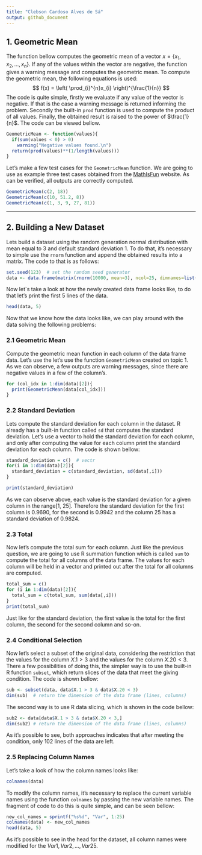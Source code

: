 ```yaml
---
title: "Clebson Cardoso Alves de Sá"
output: github_document
---
```


## 1. Geometric Mean

The function bellow computes the geometric mean of a vector $x = \{x_1, x_2, \dots, x_n\}$. If any of the values within the vector are negative, the function gives a warning message and computes the geometric mean. To compute the geometric mean, the following equations is used:
$$
f(x) = \left( \prod_{i}^{n}x_{i} \right)^{\frac{1}{n}}
$$
The code is quite simple, firstly we evaluate if any value of the vector is negative. If that is the case a warning message is returned informing the problem. Secondly the built-in `prod` function is used to compute the product of all values. Finally, the obtained result is raised to the power of $\frac{1}{n}$. The code can be viewed bellow.

```r
GeometricMean <- function(values){
  if(sum(values < 0) > 0)
    warning("Negative values found.\n")
  return(prod(values)**(1/length(values)))
}
```

Let's make a few test cases for the `GeometricMean` function. We are going to use as example three test cases obtained from the [MathIsFun](https://www.mathsisfun.com/numbers/geometric-mean.html) website. As can be verified, all outputs are correctly computed.
```r
GeometricMean(c(2, 18))
GeometricMean(c(10, 51.2, 8))
GeometricMean(c(1, 3, 9, 27, 81))
```

***

## 2. Building a New Dataset
Lets build a dataset using the random generation normal distribution with mean equal to 3 and default standard deviation 1. To do that, it's necessary to simple use the `rnorm` function and append the obtained results into a matrix. The code to that is as follows: 

```r
set.seed(123)  # set the random seed generator
data <- data.frame(matrix(rnorm(10000, mean=3), ncol=25, dimnames=list(NULL, paste("X", 1:25, sep="."))))
```

Now let`s take a look at how the newly created data frame looks like, to do that let's print the first 5 lines of the data.
```r
head(data, 5)
```

Now that we know how the data looks like, we can play around with the data solving the following problems:

### 2.1 Geometric Mean
Compute the geometric mean function in each column of the data frame data. Let's use the let's use the function `GeometricMean` created on topic 1. As we can observe, a few outputs are warning messages, since there are negative values in a few of the column's.

```r
for (col_idx in 1:dim(data)[2]){
  print(GeometricMean(data[col_idx]))
}
```



### 2.2 Standard Deviation
Lets compute the standard deviation for each column in the dataset. R already has a built-in function called `sd` that computes the standard deviation. Let's use a vector to hold the standard deviation for each column, and only after computing the value for each column print the standard deviation for each column. The code is shown bellow:

```r
standard_deviation = c()  # vectr
for(i in 1:dim(data)[2]){
  standard_deviation = c(standard_deviation, sd(data[,i]))
}

print(standard_deviation)
```

As we can observe above, each value is the standard deviation for a given column in the range[1, 25]. Therefore the standard deviation for the first column is 0.9690, for the second is 0.9942 and the column 25 has a standard deviation of 0.9824.



### 2.3 Total
Now let's compute the total sum for each column. Just like the previous question, we are going to use R summation function which is called `sum` to compute the total for all columns of the data frame. The values for each column will be held in a vector and printed out after the total for all columns are computed.

```r
total_sum = c()
for (i in 1:dim(data)[2]){
  total_sum = c(total_sum, sum(data[,i]))
}
print(total_sum)
```

Just like for the standard deviation, the first value is the total for the first column, the second for the second column and so-on.

### 2.4 Conditional Selection
Now let's select a subset of the original data, considering  the restriction that the values for the column $X.1 > 3$ and the values for the column $X.20 < 3$. There a few possibilities of doing this, the simpler way is to use the built-in R function `subset`, which return slices of the data that meet the giving condition. The code is shown bellow:

```r
sub <- subset(data, data$X.1 > 3 & data$X.20 < 3)
dim(sub)  # return the dimension of the data frame (lines, columns)
```

The second way is to use R data slicing, which is shown in the code bellow:

```r
sub2 <- data[data$X.1 > 3 & data$X.20 < 3,]
dim(sub2) # return the dimension of the data frame (lines, columns)
```

As it's possible to see, both approaches indicates that after meeting the condition, only 102 lines of the data are left.


### 2.5 Replacing Column Names
Let's take a look of how the column names looks like:
```r
colnames(data)
```

To modify the column names, it's necessary to replace the current variable names using the function `colnames` by passing the new variable names. The fragment of code to do this is quite simple, and can be seen bellow: 


```r
new_col_names = sprintf("%s%d", "Var", 1:25)
colnames(data) <- new_col_names
head(data, 5)
```

As it's possible to see in the head for the dataset, all column names were modified for the $Var1, Var2, \dots, Var25$.




